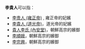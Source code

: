 '''李貴人'''可以指：
* [[李贵人_(雍正帝)|李贵人 (雍正帝)]] ,  雍正帝的妃嬪
* [[李貴人_(道光帝)|李貴人 (道光帝)]]，道光帝的妃嬪
* [[貴人李氏_(內安堂)|貴人李氏 (內安堂)]]，朝鮮高宗的嬪御
*[[李順娥|李順娥]]，朝鮮高宗的嬪御
*[[李完興|李完興]]，朝鮮高宗的嬪御

{{disambig|L|cat=三字人名消歧义}}
